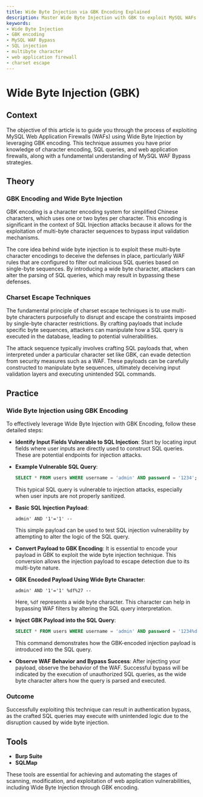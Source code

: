 ```yaml
---
title: Wide Byte Injection via GBK Encoding Explained
description: Master Wide Byte Injection with GBK to exploit MySQL WAFs.
keywords:
- Wide Byte Injection
- GBK encoding
- MySQL WAF Bypass
- SQL injection
- multibyte character
- web application firewall
- charset escape
---
```


# Wide Byte Injection (GBK)

## Context

The objective of this article is to guide you through the process of exploiting MySQL Web Application Firewalls (WAFs) using Wide Byte Injection by leveraging GBK encoding. This technique assumes you have prior knowledge of character encoding, SQL queries, and web application firewalls, along with a fundamental understanding of MySQL WAF Bypass strategies.

## Theory

### GBK Encoding and Wide Byte Injection

GBK encoding is a character encoding system for simplified Chinese characters, which uses one or two bytes per character. This encoding is significant in the context of SQL Injection attacks because it allows for the exploitation of multi-byte character sequences to bypass input validation mechanisms.

The core idea behind wide byte injection is to exploit these multi-byte character encodings to deceive the defenses in place, particularly WAF rules that are configured to filter out malicious SQL queries based on single-byte sequences. By introducing a wide byte character, attackers can alter the parsing of SQL queries, which may result in bypassing these defenses.

### Charset Escape Techniques

The fundamental principle of charset escape techniques is to use multi-byte characters purposefully to disrupt and escape the constraints imposed by single-byte character restrictions. By crafting payloads that include specific byte sequences, attackers can manipulate how a SQL query is executed in the database, leading to potential vulnerabilities.

The attack sequence typically involves crafting SQL payloads that, when interpreted under a particular character set like GBK, can evade detection from security measures such as a WAF. These payloads can be carefully constructed to manipulate byte sequences, ultimately deceiving input validation layers and executing unintended SQL commands.

## Practice

### Wide Byte Injection using GBK Encoding

To effectively leverage Wide Byte Injection with GBK Encoding, follow these detailed steps:

- **Identify Input Fields Vulnerable to SQL Injection**: Start by locating input fields where user inputs are directly used to construct SQL queries. These are potential endpoints for injection attacks.

- **Example Vulnerable SQL Query**:
    ```sql
    SELECT * FROM users WHERE username = 'admin' AND password = '1234';
    ```
    This typical SQL query is vulnerable to injection attacks, especially when user inputs are not properly sanitized.

- **Basic SQL Injection Payload**:
    ```plaintext
    admin' AND '1'='1' -- 
    ```
    This simple payload can be used to test SQL injection vulnerability by attempting to alter the logic of the SQL query.

- **Convert Payload to GBK Encoding**: It is essential to encode your payload in GBK to exploit the wide byte injection technique. This conversion allows the injection payload to escape detection due to its multi-byte nature.

- **GBK Encoded Payload Using Wide Byte Character**:
    ```plaintext
    admin' AND '1'='1' %df%27 -- 
    ```
    Here, `%df` represents a wide byte character. This character can help in bypassing WAF filters by altering the SQL query interpretation.

- **Inject GBK Payload into the SQL Query**:
    ```sql
    SELECT * FROM users WHERE username = 'admin' AND password = '1234%df%27 -- ';
    ```
    This command demonstrates how the GBK-encoded injection payload is introduced into the SQL query.

- **Observe WAF Behavior and Bypass Success**: After injecting your payload, observe the behavior of the WAF. Successful bypass will be indicated by the execution of unauthorized SQL queries, as the wide byte character alters how the query is parsed and executed.

### Outcome

Successfully exploiting this technique can result in authentication bypass, as the crafted SQL queries may execute with unintended logic due to the disruption caused by wide byte injection.

## Tools

- **Burp Suite**
- **SQLMap**

These tools are essential for achieving and automating the stages of scanning, modification, and exploitation of web application vulnerabilities, including Wide Byte Injection through GBK encoding.
